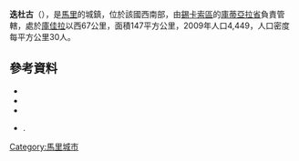 '''迭杜古'''（{{lang-fr|Diédougou}}），是[[馬里|馬里]]的城鎮，位於該國西南部，由[[錫卡索區|錫卡索區]]的[[庫蒂亞拉省|庫蒂亞拉省]]負責管轄，處於[[庫佳拉|庫佳拉]]以西67公里，面積147平方公里，2009年人口4,449，人口密度每平方公里30人。

==參考資料==
*{{citation | contribution= Common and Fundamental Operational Datasets Registry: Mali | publisher= United Nations Office for the Coordination of Humanitarian Affairs | url= http://cod.humanitarianresponse.info/country-region/mali | access-date= 2015-07-20 | title= 存档副本 | archive-url= https://web.archive.org/web/20121214211137/http://cod.humanitarianresponse.info/country-region/Mali | archive-date= 2012-12-14 | dead-url= yes }}
*{{citation | url=http://instat.gov.ml/documentation/sikasso.pdf | publisher=République de Mali: Institut National de la Statistique | title=Resultats Provisoires RGPH 2009 (Région de Sikasso) | language=fr | archiveurl=https://www.webcitation.org/6AnYveESp?url=http://instat.gov.ml/documentation/sikasso.pdf | archivedate=2012-09-19| deadurl=no }}
*{{citation | title=Communes de la Région de Sikasso | publisher=Ministère de l’administration territoriale et des collectivités locales, République du Mali | url=http://www.matcl.gov.ml/pdf/ComRegSikasso.pdf | language=fr | deadurl=yes | archiveurl=https://www.webcitation.org/6AnZ7FgpR?url=http://www.matcl.gov.ml/pdf/ComRegSikasso.pdf | archivedate=2012-09-19 }}
*{{citation | title=Plan de Sécurité Alimentaire Commune Rurale de Diédougou 2006-2010 | publisher=Commissariat à la Sécurité Alimentaire, République du Mali, USAID-Mali | year=2006 | url=http://fsg.afre.msu.edu/mali_fd_strtgy/plans/sikasso/koutiala/psa_diedougou.pdf | language=fr | ref=none | access-date=2013-11-24 | archive-url=https://web.archive.org/web/20131202231934/http://fsg.afre.msu.edu/mali_fd_strtgy/plans/sikasso/koutiala/psa_diedougou.pdf | archive-date=2013-12-02 | dead-url=yes }}.

{{Coord|12|22|38|N|6|3|21|W|display=title}}

{{錫卡索區}}

[[Category:馬里城市|Category:馬里城市]]


{{Mali-geo-stub}}